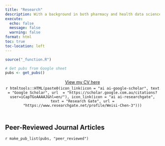 ```yaml
---
title: "Research"
description: With a background in both pharmacy and health data science, I specialize in extracting actionable insights from complex health/medical datasets. My current interest lies in population-level analysis using linked data to drive informed health decisions and support evidence-based strategies.
execute: 
  echo: false
  message: false
  warning: false
format: html 
toc: true
toc-location: left
---
```


<!-- Remove margin under list items -->

<style>
ol {
    margin-bottom: 5px;
}
p {
  margin: 5px 0 0 0;
}
</style>

```r
source("_function.R")

# Get pubs from Google sheet
pubs <- get_pubs()
```

<center>

[View my CV here](https://github.com/WeisiChen1995/Weisi_CV/blob/main/cv-wc.pdf)


`r htmltools::HTML(paste0(icon_link(icon = "ai ai-google-scholar", text = "Google Scholar", url  = "https://scholar.google.com.au/citations?user=iCapTGoAAAAJ&hl=en/"), icon_link(icon = "ai ai-researchgate", text = "Research Gate", url = "https://www.researchgate.net/profile/Weisi-Chen-3")))`

</center>
<br>

## Peer-Reviewed Journal Articles

`r make_pub_list(pubs, "peer_reviewed")`